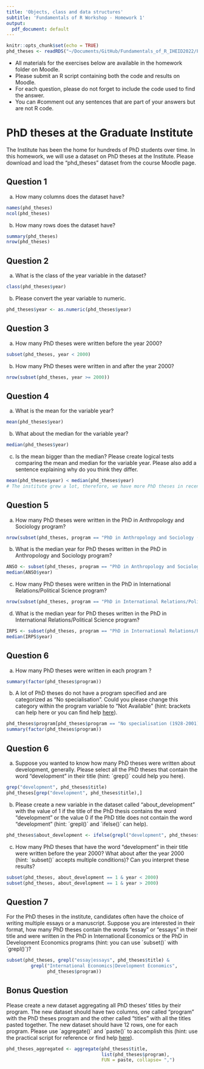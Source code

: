 ```yaml
---
title: 'Objects, class and data structures'
subtitle: 'Fundamentals of R Workshop - Homework 1'
output:
  pdf_document: default
---
```


```r
knitr::opts_chunk$set(echo = TRUE)
phd_theses <- readRDS("~/Documents/GitHub/Fundamentals_of_R_IHEID2022/Fundamentals_workshop_2023/Lecture_2_homework/phd_theses.rds")
```

- All materials for the exercises below are available in the homework folder on Moodle.
- Please submit an R script containing both the code and results on Moodle.
- For each question, please do not forget to include the code used to find the answer.
- You can #comment out any sentences that are part of your answers but are not R code.

# PhD theses at the Graduate Institute

The Institute has been the home for hundreds of PhD students over time.
In this homework, we will use a dataset on PhD theses at the Institute.
Please download and load the "phd_theses" dataset from the course Moodle page.

## Question 1

a) How many columns does the dataset have?

```r
names(phd_theses)
ncol(phd_theses)
```

b) How many rows does the dataset have?

```r
summary(phd_theses)
nrow(phd_theses)
```

## Question 2

a) What is the class of the year variable in the dataset?

```r
class(phd_theses$year)
```

b) Please convert the year variable to numeric.

```r
phd_theses$year <- as.numeric(phd_theses$year)
```


## Question 3

a) How many PhD theses were written before the year 2000?

```r
subset(phd_theses, year < 2000)
```

b) How many PhD theses were written in and after the year 2000?

```r
nrow(subset(phd_theses, year >= 2000))
```

## Question 4

a) What is the mean for the variable year?

```r
mean(phd_theses$year)
```

b) What about the median for the variable year?

```r
median(phd_theses$year)
```

c) Is the mean bigger than the median? Please create logical tests comparing the mean and median for the variable year. Please also add a sentence explaining why do you think they differ.

```r
mean(phd_theses$year) < median(phd_theses$year)
# The institute grew a lot, therefore, we have more PhD theses in recent years.
```

## Question 5

a) How many PhD theses were written in the PhD in Anthropology and Sociology program?

```r
nrow(subset(phd_theses, program == "PhD in Anthropology and Sociology (2013-)"))
```

b) What is the median year for PhD theses written in the PhD in Anthropology and Sociology program?

```r
ANSO <- subset(phd_theses, program == "PhD in Anthropology and Sociology (2013-)")
median(ANSO$year)
```

c) How many PhD theses were written in the PhD in International Relations/Political Science program?

```r
nrow(subset(phd_theses, program == "PhD in International Relations/Political Science (2012-)"))
```

d) What is the median year for PhD theses written in the PhD in International Relations/Political Science program?

```r
IRPS <- subset(phd_theses, program == "PhD in International Relations/Political Science (2012-)")
median(IRPS$year)
```

## Question 6

a) How many PhD theses were written in each program ?

```r
summary(factor(phd_theses$program))
```

b) A lot of PhD theses do not have a program specified and are categorized as "No specialisation". Could you please change this category within the program variable to "Not Available" (hint: brackets can help here or you can find help [here](https://stackoverflow.com/questions/5824173/replace-a-value-in-a-data-frame-based-on-a-conditional-if-statement)).

```r
phd_theses$program[phd_theses$program == "No specialisation (1928-2001)"] <- "Not Available"
summary(factor(phd_theses$program))
```

## Question 6

a) Suppose you wanted to know how many PhD theses were written about development, generally. Please select all the PhD theses that contain the word "development" in their title (hint: ´grep()´ could help you here).

```r
grep("development", phd_theses$title)
phd_theses[grep("development", phd_theses$title),]
```

b) Please create a new variable in the dataset called "about_development" with the value of 1 if the title of the PhD thesis contains the word "development" or the value 0 if the PhD title does not contain the word "development" (hint: ´grepl()´ and ´ifelse()´ can help).

```r
phd_theses$about_development <- ifelse(grepl("development", phd_theses$title), 1, 0)
```

c) How many PhD theses that have the word "development" in their title were written before the year 2000? What about after the year 2000 (hint: ´subset()´ accepts multiple conditions)? Can you interpret these results?

```r
subset(phd_theses, about_development == 1 & year < 2000)
subset(phd_theses, about_development == 1 & year > 2000)
```

## Question 7

For the PhD theses in the institute, candidates often have the choice of writing multiple essays or a manuscript. Suppose you are interested in their format, how many PhD theses contain the words "essay" or "essays" in their title and were written in the PhD in International Economics or the PhD in Development Economics programs (hint: you can use ´subset()´ with ´grepl()´)?

```r
subset(phd_theses, grepl("essay|essays", phd_theses$title) & 
         grepl("International Economics|Development Economics",
               phd_theses$program))
```

## Bonus Question

Please create a new dataset aggregating all PhD theses' titles by their program. The new dataset should have two columns, one called "program" with the PhD theses program and the other called "titles" with all the titles pasted together. The new dataset should have 12 rows, one for each program. Please use ´aggregate()´ and ´paste()´ to accomplish this (hint: use the practical script for reference or find help [here](https://stackoverflow.com/questions/61082463/set-collapse-for-paste-function-in-aggregate)).

```r
phd_theses_aggregated <- aggregate(phd_theses$title,
                                   list(phd_theses$program),
                                   FUN = paste, collapse= ",")
```
